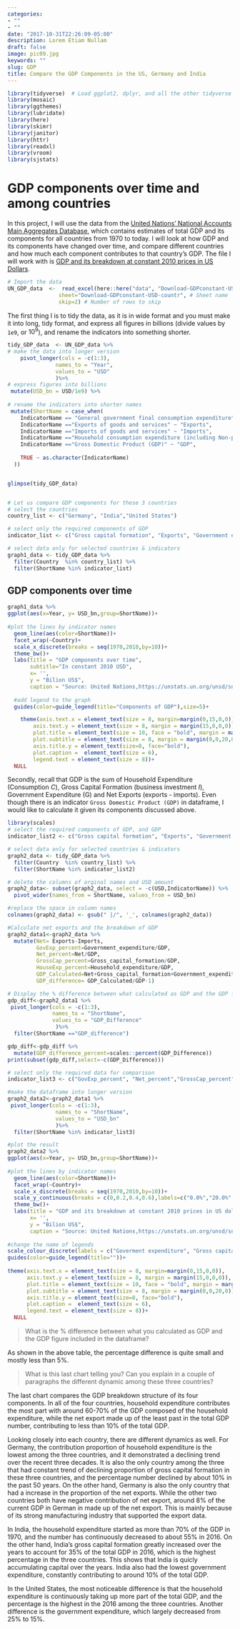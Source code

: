 ```yaml
---
categories:
- ""
- ""
date: "2017-10-31T22:26:09-05:00"
description: Lorem Etiam Nullam
draft: false
image: pic09.jpg
keywords: ""
slug: GDP
title: Compare the GDP Components in the US, Germany and India
---
```





```r
library(tidyverse)  # Load ggplot2, dplyr, and all the other tidyverse packages
library(mosaic)
library(ggthemes)
library(lubridate)
library(here)
library(skimr)
library(janitor)
library(httr)
library(readxl)
library(vroom)
library(sjstats)
```




# GDP components over time and among countries
In this project, I will use the data from the [United Nations' National Accounts Main Aggregates Database](https://unstats.un.org/unsd/snaama/Downloads), which contains estimates of total GDP and its components for all countries from 1970 to today. I will look at how GDP and its components have changed over time, and compare different countries and how much each component contributes to that country's GDP. The file I will work with is [GDP and its breakdown at constant 2010 prices in US Dollars](http://unstats.un.org/unsd/amaapi/api/file/6).

```r
# Import the data
UN_GDP_data  <-  read_excel(here::here("data", "Download-GDPconstant-USD-countries.xls"), # Excel filename
                sheet="Download-GDPconstant-USD-countr", # Sheet name
                skip=2) # Number of rows to skip

```

The first thing I is to tidy the data, as it is in wide format and you must make it into long, tidy format, and express all figures in billions (divide values by `1e9`, or $10^9$), and rename the indicators into something shorter.
 

```r

tidy_GDP_data  <- UN_GDP_data %>% 
# make the data into longer version
    pivot_longer(cols = -c(1:3),
               names_to = "Year", 
               values_to = "USD"
               )%>% 
# express figures into billions
 mutate(USD_bn = USD/1e9) %>% 
  
# rename the indicators into shorter names
 mutate(ShortName = case_when(
    IndicatorName == "General government final consumption expenditure" ~ "Government expenditure",
    IndicatorName =="Exports of goods and services" ~ "Exports",
    IndicatorName =="Imports of goods and services" ~ "Imports",
    IndicatorName =="Household consumption expenditure (including Non-profit institutions serving households)" ~ "Household expenditure",
    IndicatorName =="Gross Domestic Product (GDP)" ~ "GDP",
    
    TRUE ~ as.character(IndicatorName)
  ))


glimpse(tidy_GDP_data)


# Let us compare GDP components for these 3 countries
# select the countries
country_list <- c("Germany", "India","United States")

# select only the required components of GDP
indicator_list <- c("Gross capital formation", "Exports", "Government expenditure", "Household expenditure", "Imports")

# select data only for selected countries & indicators
graph1_data <- tidy_GDP_data %>% 
  filter(Country  %in% country_list) %>% 
  filter(ShortName %in% indicator_list)

```


## GDP components over time
```r

graph1_data %>% 
ggplot(aes(x=Year, y= USD_bn,group=ShortName))+
  
#plot the lines by indicator names
  geom_line(aes(color=ShortName))+
  facet_wrap(~Country)+
  scale_x_discrete(breaks = seq(1970,2010,by=10))+
  theme_bw()+
  labs(title = "GDP components over time",
       subtitle="In constant 2010 USD",
       x= '', 
       y = "Bilion US$",
       caption = "Source: United Nations,https://unstats.un.org/unsd/snaama/Downloads") +
  
  #add legend to the graph
  guides(color=guide_legend(title="Components of GDP"),size=5)+

    theme(axis.text.x = element_text(size = 8, margin=margin(0,15,0,0)),
        axis.text.y = element_text(size = 8, margin = margin(15,0,0,0)),
        plot.title = element_text(size = 10, face = "bold", margin = margin(0,0,5,0)),
        plot.subtitle = element_text(size = 8, margin = margin(0,0,20,0)),
        axis.title.y = element_text(size=8, face="bold"),
        plot.caption =  element_text(size = 6),
        legend.text = element_text(size = 8))+
  NULL
```


Secondly, recall that GDP is the sum of Household Expenditure (Consumption *C*), Gross Capital Formation (business investment *I*), Government Expenditure (G) and Net Exports (exports - imports). Even though there is an indicator `Gross Domestic Product (GDP)` in dataframe, I would like  to calculate it given its components discussed above.



```r
library(scales)
# select the required components of GDP, and GDP
indicator_list2 <- c("Gross capital formation", "Exports", "Government expenditure", "Household expenditure", "Imports","GDP")

# select data only for selected countries & indicators
graph2_data <- tidy_GDP_data %>% 
  filter(Country  %in% country_list) %>% 
  filter(ShortName %in% indicator_list2)

# delete the columns of orginal names and USD amount
graph2_data<- subset(graph2_data, select = -c(USD,IndicatorName)) %>% 
  pivot_wider(names_from = ShortName, values_from = USD_bn) 

#replace the space in column names 
colnames(graph2_data) <- gsub(" |/", '_', colnames(graph2_data)) 

#Calculate net exports and the breakdown of GDP
graph2_data1<-graph2_data %>% 
  mutate(Net= Exports-Imports,
         GovExp_percent=Government_expenditure/GDP,
         Net_percent=Net/GDP,
         GrossCap_percent=Gross_capital_formation/GDP,
         HouseExp_percent=Household_expenditure/GDP,
         GDP_Calculated=Net+Gross_capital_formation+Government_expenditure+Household_expenditure,
         GDP_difference= GDP_Calculated/GDP-1)

# Display the % difference between what calculated as GDP and the GDP figure included in the dataframe
gdp_diff<-graph2_data1 %>% 
 pivot_longer(cols = -c(1:3),
              names_to = "ShortName", 
              values_to = "GDP_Difference"
               )%>% 
  filter(ShortName =="GDP_difference")

gdp_diff<-gdp_diff %>% 
  mutate(GDP_difference_percent=scales::percent(GDP_Difference))
print(subset(gdp_diff,select=-c(GDP_Difference)))

# select only the required data for comparison
indicator_list3 <- c("GovExp_percent", "Net_percent","GrossCap_percent","HouseExp_percent")

#make the dataframe into longer version
graph2_data2<-graph2_data1 %>% 
 pivot_longer(cols = -c(1:3),
               names_to = "ShortName", 
               values_to = "USD_bn"
               )%>% 
  filter(ShortName %in% indicator_list3)

#plot the result
graph2_data2 %>% 
ggplot(aes(x=Year, y= USD_bn,group=ShortName))+
  
#plot the lines by indicator names
  geom_line(aes(color=ShortName))+
  facet_wrap(~Country)+
  scale_x_discrete(breaks = seq(1970,2010,by=10))+
  scale_y_continuous(breaks = c(0,0.2,0.4,0.6),labels=c("0.0%","20.0%","40.0%","60.0%"))+
  theme_bw()+
  labs(title = "GDP and its breakdown at constant 2010 prices in US dollars",
       x= '', 
       y = "Bilion US$",
       caption = "Source: United Nations,https://unstats.un.org/unsd/snaama/Downloads") +
  
#change the name of legends 
scale_colour_discrete(labels = c("Goverment expenditure", "Gross capital formation","Household expenditure","Net exports"))+
guides(color=guide_legend(title=""))+
  
theme(axis.text.x = element_text(size = 8, margin=margin(0,15,0,0)),
      axis.text.y = element_text(size = 8, margin = margin(15,0,0,0)),
      plot.title = element_text(size = 10, face = "bold", margin = margin(0,0,5,0)),
      plot.subtitle = element_text(size = 8, margin = margin(0,0,20,0)),
      axis.title.y = element_text(size=8, face="bold"),
      plot.caption =  element_text(size = 6),
      legend.text = element_text(size = 8))+
  NULL
```

> What is the % difference between what you calculated as GDP and the GDP figure included in the dataframe?

As shown in the above table, the percentage difference is quite small and mostly less than 5%.


> What is this last chart telling you? Can you explain in a couple of paragraphs the different dynamic among these three countries? 
 
The last chart compares the GDP breakdown structure of its four components. In all of the four countries, household expenditure contributes the most part with around 60-70% of the GDP composed of the household expenditure, while the net export made up of the least past in the total GDP number, contributing to less than 10% of the total GDP.

Looking closely into each country, there are different dynamics as well. For Germany, the contribution proportion of household expenditure is the lowest among the three countries, and it demonstrated a declining trend over the recent three decades. It is also the only country among the three that had constant trend of declining proportion of gross capital formation in these three countries, and the percentage number declined by about 10% in the past 50 years. On the other hand, Germany is also the only country that had a increase in the proportion of the net exports. While the other two countries both have negative contribution of net export, around 8% of the current GDP in German in made up of the net export. This is mainly because of its strong manufacturing industry that supported the export data.

In India, the household expenditure started as more than 70% of the GDP in 1970, and the number has continuously decreased to about 55% in 2016. On the other hand, India's gross capital formation greatly increased over the years to account for 35% of the total GDP in 2016, which is the highest percentage in the three countries. This shows that India is quicly accumulating capital over the years. India also had the lowest government expenditure, constantly contributing to around 10% of the total GDP.

In the United States, the most noticeable difference is that the household expenditure is continuously taking up more part of the total GDP, and the percentage is the highest in the 2016 among the three countries. Another difference is the government expenditure, which largely decreased from 25% to 15%. 




